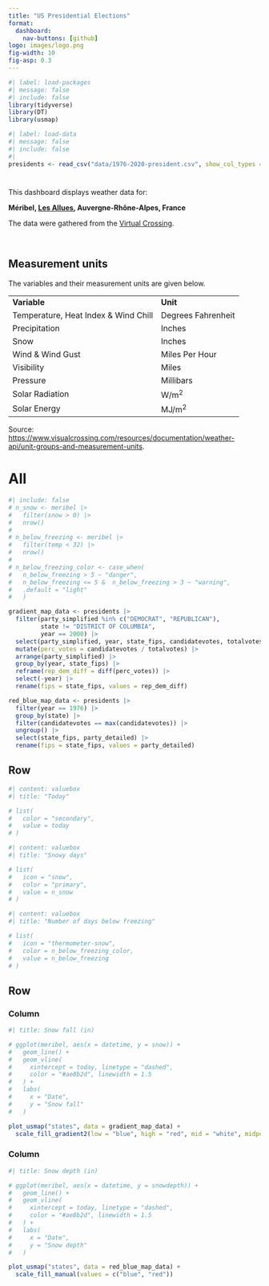 ```yaml
---
title: "️US Presidential Elections"
format: 
  dashboard:
    nav-buttons: [github]
logo: images/logo.png
fig-width: 10
fig-asp: 0.3
---
```


```r
#| label: load-packages
#| message: false
#| include: false
library(tidyverse)
library(DT)
library(usmap)

```

```r
#| label: load-data
#| message: false
#| include: false
#| 
presidents <- read_csv("data/1976-2020-president.csv", show_col_types = FALSE)

```

#  {.sidebar}

This dashboard displays weather data for:

**Méribel, [Les Allues](https://en.wikipedia.org/wiki/Les_Allues), Auvergne-Rhône-Alpes, France**

The data were gathered from the [Virtual Crossing](https://www.visualcrossing.com/).

<br>

::: {.callout-note collapse="true"}
## Measurement units

The variables and their measurement units are given below.

|                                      |                      |
|:-------------------------------------|:---------------------|
| **Variable**                         | **Unit** |
| Temperature, Heat Index & Wind Chill | Degrees Fahrenheit   |
| Precipitation                        | Inches               |
| Snow                                 | Inches               |
| Wind & Wind Gust                     | Miles Per Hour       |
| Visibility                           | Miles                |
| Pressure                             | Millibars            |
| Solar Radiation                      | W/m^2^               |
| Solar Energy                         | MJ/m^2^              |

Source: [https://www.visualcrossing.com/resources/documentation/weather-api/unit-groups-and-measurement-units](https://www.visualcrossing.com/resources/documentation/weather-api/unit-groups-and-measurement-units/).
:::


# All

```r
#| include: false
# n_snow <- meribel |>
#   filter(snow > 0) |>
#   nrow()
# 
# n_below_freezing <- meribel |>
#   filter(temp < 32) |>
#   nrow()
# 
# n_below_freezing_color <- case_when(
#   n_below_freezing > 5 ~ "danger",
#   n_below_freezing <= 5 &  n_below_freezing > 3 ~ "warning",
#   .default = "light"
#   )

gradient_map_data <- presidents |>
  filter(party_simplified %in% c("DEMOCRAT", "REPUBLICAN"),
         state != "DISTRICT OF COLUMBIA", 
         year == 2000) |>
  select(party_simplified, year, state_fips, candidatevotes, totalvotes) |>
  mutate(perc_votes = candidatevotes / totalvotes) |>
  arrange(party_simplified) |>
  group_by(year, state_fips) |>
  reframe(rep_dem_diff = diff(perc_votes)) |>
  select(-year) |>
  rename(fips = state_fips, values = rep_dem_diff) 

red_blue_map_data <- presidents |>
  filter(year == 1976) |>
  group_by(state) |>
  filter(candidatevotes == max(candidatevotes)) |>
  ungroup() |>
  select(state_fips, party_detailed) |>
  rename(fips = state_fips, values = party_detailed)

```


## Row {height="20%"}

```r
#| content: valuebox
#| title: "Today"

# list(
#   color = "secondary",
#   value = today
# )

```

```r
#| content: valuebox
#| title: "Snowy days"

# list(
#   icon = "snow",
#   color = "primary",
#   value = n_snow
# )

```

```r
#| content: valuebox
#| title: "Number of days below freezing"

# list(
#   icon = "thermometer-snow",
#   color = n_below_freezing_color,
#   value = n_below_freezing
# )

```

## Row {height="40%"}

### Column {width="40%"}

```r
#| title: Snow fall (in)

# ggplot(meribel, aes(x = datetime, y = snow)) +
#   geom_line() +
#   geom_vline(
#     xintercept = today, linetype = "dashed", 
#     color = "#ae8b2d", linewidth = 1.5
#   ) +
#   labs(
#     x = "Date",
#     y = "Snow fall"
#   )

plot_usmap("states", data = gradient_map_data) +
  scale_fill_gradient2(low = "blue", high = "red", mid = "white", midpoint = 0)

```

### Column {width="40%"}

```r
#| title: Snow depth (in)

# ggplot(meribel, aes(x = datetime, y = snowdepth)) +
#   geom_line() +
#   geom_vline(
#     xintercept = today, linetype = "dashed", 
#     color = "#ae8b2d", linewidth = 1.5
#   ) +
#   labs(
#     x = "Date",
#     y = "Snow depth"
#   )

plot_usmap("states", data = red_blue_map_data) +
  scale_fill_manual(values = c("blue", "red")) 

```
